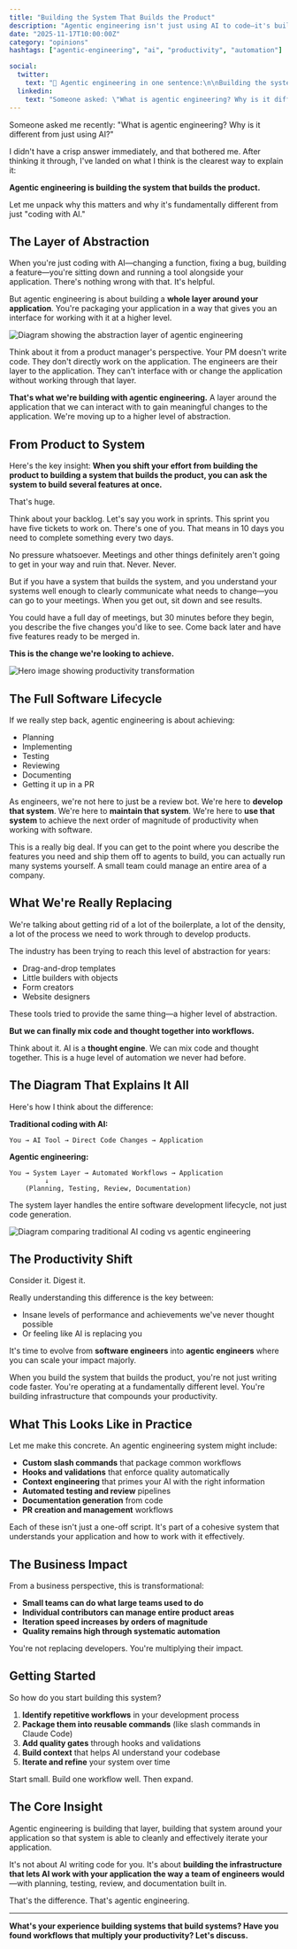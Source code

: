 ```yaml
---
title: "Building the System That Builds the Product"
description: "Agentic engineering isn't just using AI to code—it's building a layer around your application that multiplies your productivity through higher abstraction."
date: "2025-11-17T10:00:00Z"
category: "opinions"
hashtags: ["agentic-engineering", "ai", "productivity", "automation"]

social:
  twitter:
    text: "🚀 Agentic engineering in one sentence:\n\nBuilding the system that builds the product\n\nThis is the productivity shift 👇"
  linkedin:
    text: "Someone asked: \"What is agentic engineering? Why is it different from just using AI?\"\n\nHere's the clearest answer I have:\n\nAgentic engineering is building the system that builds the product.\n\nTraditional AI coding:\n• You → AI Tool → Code Changes → Application\n• Faster implementation, same workflow\n\nAgentic engineering:\n• You → System Layer → Automated Workflows → Application\n• The system handles planning, testing, review, documentation\n\nThink about your product manager. They don't write code. They interface with the application through engineers—that's their abstraction layer.\n\nThat's what we're building. A layer around the application that we interact with at a higher level.\n\nThe productivity shift:\n\nWithout the system: 5 tickets in 10 days = one feature every 2 days\n\nWith the system: Describe 5 features before meetings, return to 5 PRs ready for review\n\nThis isn't science fiction. With the right system:\n• Planning → spec files\n• Implementation → code\n• Testing → validation\n• Review → quality checks\n• Documentation → updated automatically\n• PRs → ready to merge\n\nYou're not replacing developers. You're building infrastructure that multiplies their impact.\n\nSmall teams managing entire product areas. Individual contributors shipping at team-level velocity. Orders of magnitude productivity gains.\n\nThe choice: Feel like AI is replacing you, or evolve into an agentic engineer operating at fundamentally different scale.\n\nBuilding the system that builds the product:"
---
```


Someone asked me recently: "What is agentic engineering? Why is it different from just using AI?"

I didn't have a crisp answer immediately, and that bothered me. After thinking it through, I've landed on what I think is the clearest way to explain it:

**Agentic engineering is building the system that builds the product.**

Let me unpack why this matters and why it's fundamentally different from just "coding with AI."

## The Layer of Abstraction

When you're just coding with AI—changing a function, fixing a bug, building a feature—you're sitting down and running a tool alongside your application. There's nothing wrong with that. It's helpful.

But agentic engineering is about building a **whole layer around your application**. You're packaging your application in a way that gives you an interface for working with it at a higher level.

![Diagram showing the abstraction layer of agentic engineering](../../public/blog/2025-11-17-building-the-system-that-builds-the-product/diagram-abstraction-layer.webp)

Think about it from a product manager's perspective. Your PM doesn't write code. They don't directly work on the application. The engineers are their layer to the application. They can't interface with or change the application without working through that layer.

**That's what we're building with agentic engineering.** A layer around the application that we can interact with to gain meaningful changes to the application. We're moving up to a higher level of abstraction.

## From Product to System

Here's the key insight: **When you shift your effort from building the product to building a system that builds the product, you can ask the system to build several features at once.**

That's huge.

Think about your backlog. Let's say you work in sprints. This sprint you have five tickets to work on. There's one of you. That means in 10 days you need to complete something every two days.

No pressure whatsoever. Meetings and other things definitely aren't going to get in your way and ruin that. Never. Never.

But if you have a system that builds the system, and you understand your systems well enough to clearly communicate what needs to change—you can go to your meetings. When you get out, sit down and see results.

You could have a full day of meetings, but 30 minutes before they begin, you describe the five changes you'd like to see. Come back later and have five features ready to be merged in.

**This is the change we're looking to achieve.**

![Hero image showing productivity transformation](../../public/blog/2025-11-17-building-the-system-that-builds-the-product/hero-system-building-system.webp)

## The Full Software Lifecycle

If we really step back, agentic engineering is about achieving:

- Planning
- Implementing
- Testing
- Reviewing
- Documenting
- Getting it up in a PR

As engineers, we're not here to just be a review bot. We're here to **develop that system**. We're here to **maintain that system**. We're here to **use that system** to achieve the next order of magnitude of productivity when working with software.

This is a really big deal. If you can get to the point where you describe the features you need and ship them off to agents to build, you can actually run many systems yourself. A small team could manage an entire area of a company.

## What We're Really Replacing

We're talking about getting rid of a lot of the boilerplate, a lot of the density, a lot of the process we need to work through to develop products.

The industry has been trying to reach this level of abstraction for years:
- Drag-and-drop templates
- Little builders with objects
- Form creators
- Website designers

These tools tried to provide the same thing—a higher level of abstraction.

**But we can finally mix code and thought together into workflows.**

Think about it. AI is a **thought engine**. We can mix code and thought together. This is a huge level of automation we never had before.

## The Diagram That Explains It All

Here's how I think about the difference:

**Traditional coding with AI:**
```
You → AI Tool → Direct Code Changes → Application
```

**Agentic engineering:**
```
You → System Layer → Automated Workflows → Application
         ↓
    (Planning, Testing, Review, Documentation)
```

The system layer handles the entire software development lifecycle, not just code generation.

![Diagram comparing traditional AI coding vs agentic engineering](../../public/blog/2025-11-17-building-the-system-that-builds-the-product/diagram-traditional-vs-agentic.webp)

## The Productivity Shift

Consider it. Digest it.

Really understanding this difference is the key between:
- Insane levels of performance and achievements we've never thought possible
- Or feeling like AI is replacing you

It's time to evolve from **software engineers** into **agentic engineers** where you can scale your impact majorly.

When you build the system that builds the product, you're not just writing code faster. You're operating at a fundamentally different level. You're building infrastructure that compounds your productivity.

## What This Looks Like in Practice

Let me make this concrete. An agentic engineering system might include:

- **Custom slash commands** that package common workflows
- **Hooks and validations** that enforce quality automatically
- **Context engineering** that primes your AI with the right information
- **Automated testing and review** pipelines
- **Documentation generation** from code
- **PR creation and management** workflows

Each of these isn't just a one-off script. It's part of a cohesive system that understands your application and how to work with it effectively.

## The Business Impact

From a business perspective, this is transformational:

- **Small teams can do what large teams used to do**
- **Individual contributors can manage entire product areas**
- **Iteration speed increases by orders of magnitude**
- **Quality remains high through systematic automation**

You're not replacing developers. You're multiplying their impact.

## Getting Started

So how do you start building this system?

1. **Identify repetitive workflows** in your development process
2. **Package them into reusable commands** (like slash commands in Claude Code)
3. **Add quality gates** through hooks and validations
4. **Build context** that helps AI understand your codebase
5. **Iterate and refine** your system over time

Start small. Build one workflow well. Then expand.

## The Core Insight

Agentic engineering is building that layer, building that system around your application so that system is able to cleanly and effectively iterate your application.

It's not about AI writing code for you. It's about **building the infrastructure that lets AI work with your application the way a team of engineers would**—with planning, testing, review, and documentation built in.

That's the difference. That's agentic engineering.

---

**What's your experience building systems that build systems? Have you found workflows that multiply your productivity? Let's discuss.**
